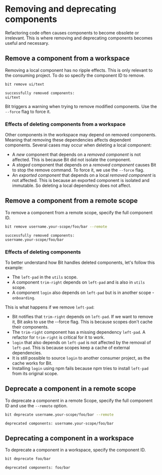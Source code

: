 # Removing and deprecating components

Refactoring code often causes components to become obsolete or irrelevant. This is where removing and deprecating components becomes useful and necessary.

## Remove a component from a workspace

Removing a local component has no ripple effects. This is only relevant to the consuming project. To do so specify the component ID to remove.

```bash
bit remove ui/text
```

```shell
successfully removed components:
ui/text
```

Bit triggers a warning when trying to remove modified components. Use the `--force` flag to force it.

### Effects of deleting components from a workspace

Other components in the workspace may depend on removed components. Meaning that removing these dependencies affects dependent components. Several cases may occur when deleting a local component:

- A _new_ component that depends on a _removed component_ is not affected. This is because Bit did not isolate the component.
- A _staged_ component that depends on a _removed component_ causes Bit to stop the remove command. To force it, we use the `--force` flag.
- An _exported component_ that depends on a local _removed component_ is not affected. This is because an exported component is isolated and immutable. So deleting a local dependency does not affect.

## Remove a component from a remote scope

To remove a component from a remote scope, specify the full component ID.

```bash
bit remove username.your-scope/foo/bar --remote
```

```shell
successfully removed components:
username.your-scope/foo/bar
```

### Effects of deleting components

To better understand how Bit handles deleted components, let's follow this example:

- The `left-pad` in the `utils` scope.
- A component `trim-right` depends on `left-pad` and is also in `utils` scope.
- A component `login` also depends on `left-pad` but is in another scope - `onboarding`.

This is what happens if we remove `left-pad`:

- Bit notifies that `trim-right` depends on `left-pad`. If we want to remove it, Bit asks to use the --force flag. This is because scopes don't cache their components.
- The `trim-right` component has a missing dependency `left-pad`. A refactor for `trim-right` is critical for it to work.
- `login` that also depends on `left-pad` is not affected by the removal of `left-pad`. This is because scopes keep a cache of external dependencies.
- It is still possible to source `login` to another consumer project, as the cache works for Bit.
- Installing `login` using npm fails because npm tries to install `left-pad` from its original scope.

## Deprecate a component in a remote scope

To deprecate a component in a remote Scope, specify the full component ID and use the `--remote` option.

```bash
bit deprecate username.your-scope/foo/bar --remote
```

```shell
deprecated components: username.your-scope/foo/bar
```

## Deprecating a component in a workspace

To deprecate a component in a workspace, specify the component ID.

```bash
bit deprecate foo/bar
```

```shell
deprecated components: foo/bar
```